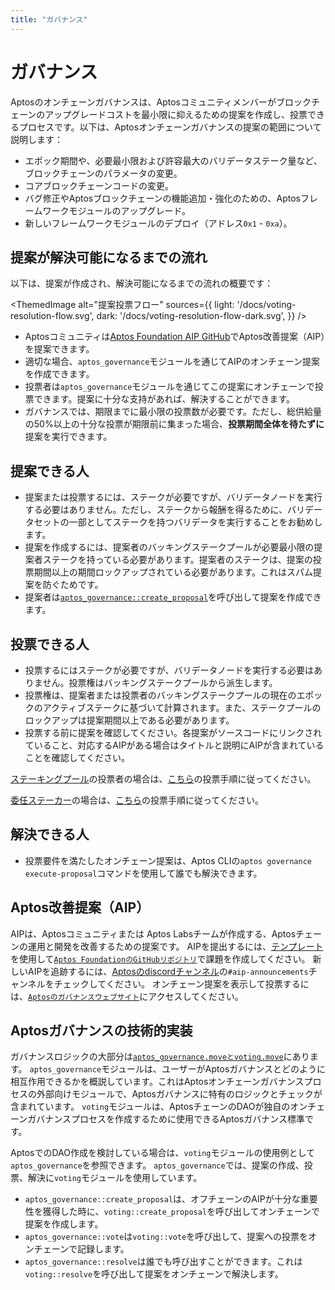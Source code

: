```yaml
---
title: "ガバナンス"
---
```



# ガバナンス

Aptosのオンチェーンガバナンスは、Aptosコミュニティメンバーがブロックチェーンのアップグレードコストを最小限に抑えるための提案を作成し、投票できるプロセスです。以下は、Aptosオンチェーンガバナンスの提案の範囲について説明します：

- エポック期間や、必要最小限および許容最大のバリデータステーク量など、ブロックチェーンのパラメータの変更。
- コアブロックチェーンコードの変更。
- バグ修正やAptosブロックチェーンの機能追加・強化のための、Aptosフレームワークモジュールのアップグレード。
- 新しいフレームワークモジュールのデプロイ（アドレス`0x1` - `0xa`）。

## 提案が解決可能になるまでの流れ

以下は、提案が作成され、解決可能になるまでの流れの概要です：

<ThemedImage
  alt="提案投票フロー"
  sources={{
    light: '/docs/voting-resolution-flow.svg',
    dark: '/docs/voting-resolution-flow-dark.svg',
  }}
/>

- Aptosコミュニティは[Aptos Foundation AIP GitHub](https://github.com/aptos-foundation/AIPs)でAptos改善提案（AIP）を提案できます。
- 適切な場合、`aptos_governance`モジュールを通じてAIPのオンチェーン提案を作成できます。
- 投票者は`aptos_governance`モジュールを通じてこの提案にオンチェーンで投票できます。提案に十分な支持があれば、解決することができます。
- ガバナンスでは、期限までに最小限の投票数が必要です。ただし、総供給量の50%以上の十分な投票が期限前に集まった場合、**投票期間全体を待たずに**提案を実行できます。

## 提案できる人

- 提案または投票するには、ステークが必要ですが、バリデータノードを実行する必要はありません。ただし、ステークから報酬を得るために、バリデータセットの一部としてステークを持つバリデータを実行することをお勧めします。
- 提案を作成するには、提案者のバッキングステークプールが必要最小限の提案者ステークを持っている必要があります。提案者のステークは、提案の投票期間以上の期間ロックアップされている必要があります。これはスパム提案を防ぐためです。
- 提案者は[`aptos_governance::create_proposal`](https://github.com/aptos-labs/aptos-core/blob/27a255ebc662817944435349afc4ec33ea317e64/aptos-move/framework/aptos-framework/sources/aptos_governance.move#L183)を呼び出して提案を作成できます。

## 投票できる人

- 投票するにはステークが必要ですが、バリデータノードを実行する必要はありません。投票権はバッキングステークプールから派生します。
- 投票権は、提案者または投票者のバッキングステークプールの現在のエポックのアクティブステークに基づいて計算されます。また、ステークプールのロックアップは提案期間以上である必要があります。
- 投票する前に提案を確認してください。各提案がソースコードにリンクされていること、対応するAIPがある場合はタイトルと説明にAIPが含まれていることを確認してください。

[ステーキングプール](staking.mdx)の投票者の場合は、[こちら](../nodes/validator-node/connect-nodes/staking-pool-voter.mdx)の投票手順に従ってください。

[委任ステーカー](delegated-staking.mdx)の場合は、[こちら](../nodes/validator-node/connect-nodes/staking-pool-voter.mdx#delegation-pool-voter)の投票手順に従ってください。

## 解決できる人

- 投票要件を満たしたオンチェーン提案は、Aptos CLIの`aptos governance execute-proposal`コマンドを使用して誰でも解決できます。

## Aptos改善提案（AIP）

AIPは、Aptosコミュニティまたは Aptos Labsチームが作成する、Aptosチェーンの運用と開発を改善するための提案です。
AIPを提出するには、[テンプレート](https://github.com/aptos-foundation/AIPs/blob/main/TEMPLATE.md)を使用して[`Aptos FoundationのGitHubリポジトリ`](https://github.com/aptos-foundation/AIPs/issues)で課題を作成してください。
新しいAIPを追跡するには、[Aptosのdiscordチャンネル](https://discord.gg/aptosnetwork)の`#aip-announcements`チャンネルをチェックしてください。
オンチェーン提案を表示して投票するには、[`Aptosのガバナンスウェブサイト`](https://governance.aptosfoundation.org/)にアクセスしてください。

## Aptosガバナンスの技術的実装

ガバナンスロジックの大部分は[`aptos_governance.moveとvoting.move`](https://github.com/aptos-labs/aptos-core/blob/main/aptos-move/framework/aptos-framework/sources)にあります。
`aptos_governance`モジュールは、ユーザーがAptosガバナンスとどのように相互作用できるかを概説しています。これはAptosオンチェーンガバナンスプロセスの外部向けモジュールで、Aptosガバナンスに特有のロジックとチェックが含まれています。
`voting`モジュールは、AptosチェーンのDAOが独自のオンチェーンガバナンスプロセスを作成するために使用できるAptosガバナンス標準です。

AptosでのDAO作成を検討している場合は、`voting`モジュールの使用例として`aptos_governance`を参照できます。
`aptos_governance`では、提案の作成、投票、解決に`voting`モジュールを使用しています。

- `aptos_governance::create_proposal`は、オフチェーンのAIPが十分な重要性を獲得した時に、`voting::create_proposal`を呼び出してオンチェーンで提案を作成します。
- `aptos_governance::vote`は`voting::vote`を呼び出して、提案への投票をオンチェーンで記録します。
- `aptos_governance::resolve`は誰でも呼び出すことができます。これは`voting::resolve`を呼び出して提案をオンチェーンで解決します。

